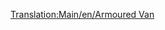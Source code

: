 [[Translation:Main/en/Armoured Van]]{{en/-}}{{Template:Trains_Carriages_new
|Picture=[[File:en/Steeltruck.png]]
|NormalCost=£1,494 ($2,988)
|NormalWeight=30 / 32 t
|NormalCapacity=20 bags of valuables/gold/diamonds
|MonoCost=Temperate: £2,439  ($4,878)<br/>Sub-Tropical: £1,494  ($2,988)
|MonoWeight=30 / 33 t
|MonoCapacity=25 bags of valuables/gold/diamonds
|MagCost=Temperate: £2,439  ($4,878)<br/>Sub-Tropical: £1,494  ($2,988)
|MagWeight=30 / 33 t
|MagCapacity=27 bags of valuables/gold/diamonds
|Description=This van can carry valuables between banks from cities above 1200 inhabitants. Unfortunately there are seldom banks generated due to small towns at the beginning of a random map. Since OTTD v0.6.0 you are able to [[Main/en/Industries#Funding New Industries|finance]] banks in towns, unlike in version 0.5.x without a proper patch.
}}